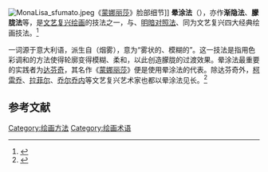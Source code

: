 [[File:MonaLisa_sfumato.jpeg|thumb]]《[[蒙娜丽莎|蒙娜丽莎]]》脸部细节]]
'''晕涂法'''（{{lang-it|sfumato}}），亦作'''渐隐法'''、'''朦胧法'''等，是[[文艺复兴绘画|文艺复兴绘画]]的技法之一，与{{le|换色法|cangiante}}、[[明暗对照法|明暗对照法]]、{{le|统合法|unione}}同为文艺复兴四大经典绘画技法。<ref>{{cite book|last= Hall|first= Marcia |title=Color and Meaning: Practice and Theory in Renaissance Painting |year= 1994 |publisher= Cambridge University Press | isbn = 978-0-521-45733-0}}</ref>

{{lang|it|sfumato}}一词源于意大利语，派生自{{lang|it|fumo}}（烟雾），意为“雾状的、模糊的”。这一技法是指用色彩调和的方法使得轮廓变得模糊、柔和，以此创造朦胧的过渡效果。晕涂法最重要的实践者为[[达芬奇|达芬奇]]，其名作《[[蒙娜丽莎|蒙娜丽莎]]》便是使用晕涂法的代表。除达芬奇外，[[柯雷乔|柯雷乔]]、[[拉菲尔|拉菲尔]]、[[乔尔乔内|乔尔乔内]]等文艺复兴艺术家也都以晕涂法见长。<ref>{{cite web 
| url= http://artpaintingartist.org/tag/sfumato/ 
| title= Sfumato 
| publisher= Art Painting Artist 
| accessdate= 2016-12-30 
| archive-date= 2016-09-13 
| archive-url= https://web.archive.org/web/20160913221112/http://artpaintingartist.org/tag/sfumato/ 
| dead-url= yes 
}}</ref>

== 参考文献 ==
{{reflist}}

[[Category:绘画方法|Category:绘画方法]]
[[Category:绘画术语|Category:绘画术语]]
